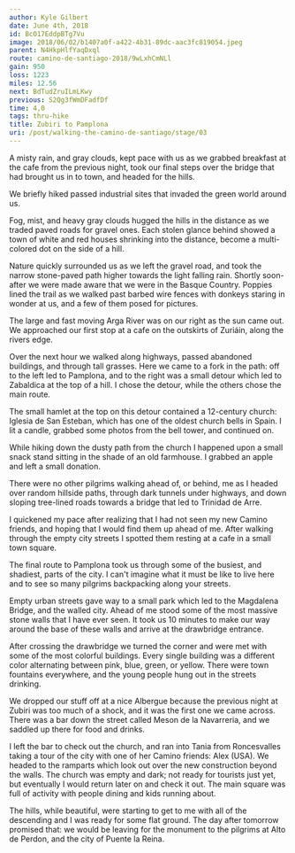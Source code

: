 ```yaml
---
author: Kyle Gilbert
date: June 4th, 2018
id: BcO17EddpBTg7Vu
image: 2018/06/02/b1407a0f-a422-4b31-89dc-aac3fc819054.jpeg
parent: N4HkpHlfYaqDxql
route: camino-de-santiago-2018/9wLxhCmNLl
gain: 950
loss: 1223
miles: 12.56
next: BdTudZruILmLKwy
previous: S2Qg3fWmDFadfDf
time: 4,0
tags: thru-hike
title: Zubiri to Pamplona
uri: /post/walking-the-camino-de-santiago/stage/03
---
```


<Stats />

<Route />

A misty rain, and gray clouds, kept pace with us as we grabbed breakfast at the
cafe from the previous night, took our final steps over the bridge that had
brought us in to town, and headed for the hills.

We briefly hiked passed industrial sites that invaded the green world around us.

Fog, mist, and heavy gray clouds hugged the hills in the distance as we traded
paved roads for gravel ones. Each stolen glance behind showed a town of white
and red houses shrinking into the distance, become a multi-colored dot on the
side of a hill.

Nature quickly surrounded us as we left the gravel road, and took the narrow
stone-paved path higher towards the light falling rain. Shortly soon-after we
were made aware that we were in the Basque Country. Poppies lined the trail as
we walked past barbed wire fences with donkeys staring in wonder at us, and a
few of them posed for pictures.

The large and fast moving Arga River was on our right as the sun came out. We
approached our first stop at a cafe on the outskirts of Zuriáin, along the
rivers edge.

Over the next hour we walked along highways, passed abandoned buildings, and
through tall grasses. Here we came to a fork in the path: off to the left led
to Pamplona, and to the right was a small detour which led to Zabaldica at the
top of a hill. I chose the detour, while the others chose the main route.

The small hamlet at the top on this detour contained a 12-century church:
Iglesia de San Esteban, which has one of the oldest church bells in Spain. I
lit a candle, grabbed some photos from the bell tower, and continued on.

While hiking down the dusty path from the church I happened upon a small snack
stand sitting in the shade of an old farmhouse. I grabbed an apple and left a
small donation.

There were no other pilgrims walking ahead of, or behind, me as I headed over
random hillside paths, through dark tunnels under highways, and down sloping
tree-lined roads towards a bridge that led to Trinidad de Arre.

I quickened my pace after realizing that I had not seen my new Camino friends,
and hoping that I would find them up ahead of me. After walking through the
empty city streets I spotted them resting at a cafe in a small town square.

The final route to Pamplona took us through some of the busiest, and shadiest,
parts of the city. I can't imagine what it must be like to live here and to see
so many pilgrims backpacking along your streets.

Empty urban streets gave way to a small park which led to the Magdalena Bridge,
and the walled city. Ahead of me stood some of the most massive stone walls
that I have ever seen. It took us 10 minutes to make our way around the base of
these walls and arrive at the drawbridge entrance.

After crossing the drawbridge we turned the corner and were met with some of
the most colorful buildings. Every single building was a different color
alternating between pink, blue, green, or yellow. There were town fountains
everywhere, and the young people hung out in the streets drinking.

We dropped our stuff off at a nice Albergue because the previous night at Zubiri
was too much of a shock, and it was the first one we came across. There was a
bar down the street called Meson de la Navarreria, and we saddled up there for
food and drinks.

I left the bar to check out the church, and ran into Tania from Roncesvalles
taking a tour of the city with one of her Camino friends: Alex (USA). We headed
to the ramparts which look out over the new construction beyond the walls. The
church was empty and dark; not ready for tourists just yet, but eventually I
would return later on and check it out. The main square was full of activity
with people dining and kids running about.

The hills, while beautiful, were starting to get to me with all of the
descending and I was ready for some flat ground. The day after tomorrow promised
that: we would be leaving for the monument to the pilgrims at Alto de Perdon,
and the city of Puente la Reina.

